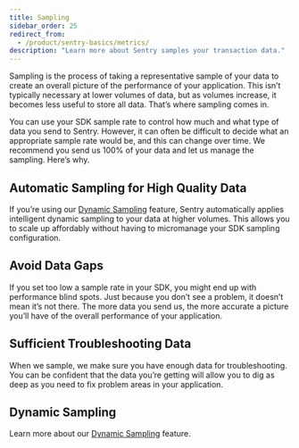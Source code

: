 ```yaml
---
title: Sampling
sidebar_order: 25
redirect_from:
  - /product/sentry-basics/metrics/
description: "Learn more about Sentry samples your transaction data."
---
```


Sampling is the process of taking a representative sample of your data to create an overall picture of the performance of your application. This isn’t typically necessary at lower volumes of data, but as volumes increase, it becomes less useful to store all data. That’s where sampling comes in.

You can use your SDK sample rate to control how much and what type of data you send to Sentry. However, it can often be difficult to decide what an appropriate sample rate would be, and this can change over time. We recommend you send us 100% of your data and let us manage the sampling. Here’s why.

## Automatic Sampling for High Quality Data

If you’re using our [Dynamic Sampling](/product/data-management-settings/dynamic-sampling/) feature, Sentry automatically applies intelligent dynamic sampling to your data at higher volumes. This allows you to scale up affordably without having to micromanage your SDK sampling configuration.

## Avoid Data Gaps

If you set too low a sample rate in your SDK, you might end up with performance blind spots. Just because you don’t see a problem, it doesn’t mean it’s not there. The more data you send us, the more accurate a picture you’ll have of the overall performance of your application.

## Sufficient Troubleshooting Data

When we sample, we make sure you have enough data for troubleshooting. You can be confident that the data you’re getting will allow you to dig as deep as you need to fix problem areas in your application.

## Dynamic Sampling

Learn more about our [Dynamic Sampling](/product/data-management-settings/dynamic-sampling/) feature.
